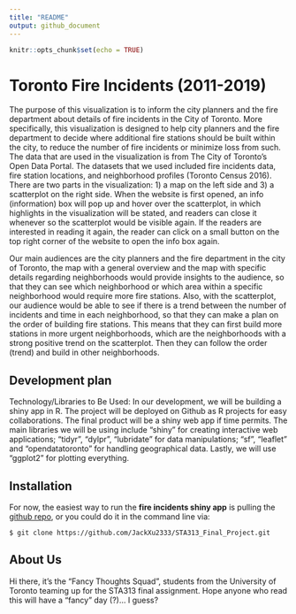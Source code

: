 ```yaml
---
title: "README"
output: github_document
---
```


```r
knitr::opts_chunk$set(echo = TRUE)
```

# Toronto Fire Incidents (2011-2019)

The purpose of this visualization is to inform the city planners and the fire department about details of fire incidents in the City of Toronto. More specifically, this visualization is designed to help city planners and the fire department to decide where additional fire stations should be built within the city, to reduce the number of fire incidents or minimize loss from such. The data that are used in the visualization is from The City of Toronto’s Open Data Portal. The datasets that we used included fire incidents data, fire station locations, and neighborhood profiles (Toronto Census 2016). There are two parts in the visualization: 1) a map on the left side and 3) a scatterplot on the right side. When the website is first opened, an info (information) box will pop up and hover over the scatterplot, in which highlights in the visualization will be stated, and readers can close it whenever so the scatterplot would be visible again. If the readers are interested in reading it again, the reader can click on a small button on the top right corner of the website to open the info box again.

Our main audiences are the city planners and the fire department in the city of Toronto, the map with a general overview and the map with specific details regarding neighborhoods would provide insights to the audience, so that they can see which neighborhood or which area within a specific neighborhood would require more fire stations. Also, with the scatterplot, our audience would be able to see if there is a trend between the number of incidents and time in each neighborhood, so that they can make a plan on the order of building fire stations. This means that they can first build more stations in more urgent neighborhoods, which are the neighborhoods with a strong positive trend on the scatterplot. Then they can follow the order (trend) and build in other neighborhoods. 

## Development plan

Technology/Libraries to Be Used: In our development, we will be building a shiny app in R. The project will be deployed on Github as R projects for easy collaborations. The final product will be a shiny web app if time permits. The main libraries we will be using include "shiny" for creating interactive web applications; "tidyr", "dylpr", "lubridate" for data manipulations; "sf", “leaflet” and "opendatatoronto" for handling geographical data. Lastly, we will use "ggplot2" for plotting everything. 

## Installation

For now, the easiest way to run the **fire incidents shiny app**  is pulling the [github repo](https://github.com/JackXu2333/STA313_Final_Project), or you could do it in the command line via: 

```
$ git clone https://github.com/JackXu2333/STA313_Final_Project.git
```

## About Us

Hi there, it's the "Fancy Thoughts Squad", students from the University of Toronto teaming up for the STA313 final assignment. Hope anyone who read this will have a "fancy" day (?)... I guess? 

